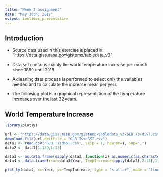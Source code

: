 ```yaml
---
title: "Week 3 assignment"
date: "May 10th, 2019"
output: ioslides_presentation
---
```


## Introduction

- Source data used in this exercise is placed in: "https://data.giss.nasa.gov/gistemp/tabledata_v3"

- Data set contains mainly the world temperature increase per month since 1880 until 2018. 

- A cleaning data process is performed to select only the variables needed and to calculate the increase mean per year.

- The following plot is a graphical representation of the temperature increases over the last 32 years.

## World Temperature Increase

```r
library(plotly)

url <- "https://data.giss.nasa.gov/gistemp/tabledata_v3/GLB.Ts+dSST.csv"
download.file(url,destfile = "GLB.Ts+dSST.csv")
data1 <- read.csv("GLB.Ts+dSST.csv", skip = 1, header=T, sep=",")
data2 <- data1[1:139,1:13]

data3 <- as.data.frame(sapply(data2, function(x) as.numeric(as.character(x))))
data4 <- data.frame(Year=data3$Year, TempIncrease=apply(data3[,2:13],1,mean))

plot_ly(data4, x=~Year, y=~TempIncrease, type = "scatter", mode = "lines")
```
